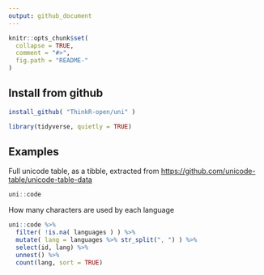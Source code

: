 ```yaml
---
output: github_document
---
```


```r
knitr::opts_chunk$set(
  collapse = TRUE,
  comment = "#>",
  fig.path = "README-"
)
```

## Install from github

```r
install_github( "ThinkR-open/uni" )
```

```r
library(tidyverse, quietly = TRUE)
```


## Examples

Full unicode table, as a tibble, extracted from [https://github.com/unicode-table/unicode-table-data](https://github.com/unicode-table/unicode-table-data)

```r
uni::code
```

How many characters are used by each language

```r
uni::code %>%
  filter( !is.na( languages ) ) %>%
  mutate( lang = languages %>% str_split(", ") ) %>%
  select(id, lang) %>%
  unnest() %>%
  count(lang, sort = TRUE) 
```

